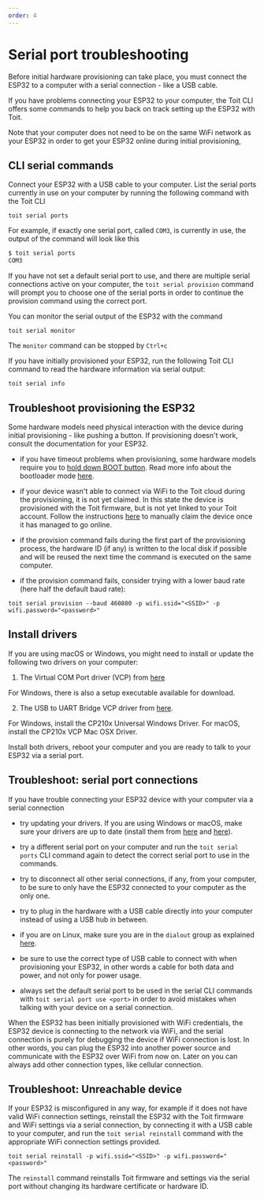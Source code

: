 ```yaml
---
order: 4
---
```


# Serial port troubleshooting

Before initial hardware provisioning can take place, you must connect the ESP32 to a computer with a serial connection - like a USB cable.

If you have problems connecting your ESP32 to your computer, the Toit CLI offers some commands to help you back on track setting up the ESP32 with Toit.

Note that your computer does not need to be on the same WiFi network as your ESP32 in order to get your ESP32 online during initial provisioning,

## CLI serial commands

Connect your ESP32 with a USB cable to your computer. List the serial ports currently in use on your computer by running the following command with the Toit CLI

```shell
toit serial ports
```

For example, if exactly one serial port, called `COM3`, is currently in use, the output of the command will look like this

```txt
$ toit serial ports
COM3
```

<Note title="Pro-tip for provisioning">

If you have not set a default serial port to use, and there are multiple serial connections active on your computer, the `toit serial provision` command will prompt you to choose one of 
the serial ports in order to continue the provision command using the correct port.

</Note>

You can monitor the serial output of the ESP32 with the command

```shell
toit serial monitor
```

The `monitor` command can be stopped by `Ctrl+c`

If you have initially provisioned your ESP32, run the following Toit CLI command to read the hardware information via serial output:

```shell
toit serial info
```

## Troubleshoot provisioning the ESP32

Some hardware models need physical interaction with the device during initial provisioning - like pushing a button. 
If provisioning doesn't work, consult the documentation for your ESP32.

- if you have timeout problems when provisioning, some hardware models require you to [hold down BOOT button](https://randomnerdtutorials.com/solved-failed-to-connect-to-esp32-timed-out-waiting-for-packet-header/). 
Read more info about the bootloader mode [here](https://github.com/espressif/esptool/wiki/ESP32-Boot-Mode-Selection).

- if your device wasn't able to connect via WiFi to the Toit cloud during the provisioning, it is not yet claimed. In this state the device is provisioned with the Toit firmware, 
but is not yet linked to your Toit account. Follow the instructions [here](../claim) to manually claim the device once it has managed to go
online.

 - if the provision command fails during the first part of the provisioning process, the hardware ID (if any) is written to the local disk if possible and will be reused the next time the command is executed on the same computer.

 - if the provision command fails, consider trying with a lower baud rate (here half the default baud rate):

```shell
toit serial provision --baud 460800 -p wifi.ssid="<SSID>" -p wifi.password="<password>"
```

## Install drivers

If you are using macOS or Windows, you might need to install or update the following two drivers on your computer:

1. The Virtual COM Port driver (VCP) from
[here](https://ftdichip.com/drivers/vcp-drivers/) 

For Windows, there is also a setup executable available for download.

2. The USB to UART Bridge VCP driver from
[here](https://www.silabs.com/developers/usb-to-uart-bridge-vcp-drivers). 

For Windows, install the CP210x Universal Windows Driver.
For macOS, install the CP210x VCP Mac OSX Driver.

Install both drivers, reboot your computer and you are ready to talk to your ESP32 via a serial port.


## Troubleshoot: serial port connections

If you have trouble connecting your ESP32 device with your computer via a serial connection

- try updating your drivers. If you are using Windows or macOS, make sure your drivers are up to date (install them from 
[here](https://ftdichip.com/drivers/vcp-drivers/) and [here](https://www.silabs.com/developers/usb-to-uart-bridge-vcp-drivers)). 

- try a different serial port on your computer and run the `toit serial ports` CLI command again to detect the correct serial port to use in the commands.

- try to disconnect all other serial connections, if any, from your computer, to be sure to only have the ESP32 connected to your computer as the only one.

- try to plug in the hardware with a USB cable directly into your computer instead of using a USB hub in between.

- if you are on Linux, make sure you are in the `dialout` group as explained [here](https://docs.espressif.com/projects/esp-idf/en/latest/esp32/get-started/establish-serial-connection.html#adding-user-to-dialout-on-linux).

- be sure to use the correct type of USB cable to connect with when provisioning your ESP32, in other words a cable for both data and power, and not only for power usage.

- always set the default serial port to be used in the serial CLI commands with `toit serial port use <port>` in order to avoid mistakes when talking with your device on a serial connection.

<Note title="Device connections">

When the ESP32 has been initially provisioned with WiFi credentials, the ESP32 device is connecting to the network via WiFi, and the serial connection is purely for debugging the device if WiFi connection is lost. 
In other words, you can plug the ESP32 into another power source and communicate with the ESP32 over WiFi from now on.
Later on you can always add other connection types, like cellular connection.

</Note>

## Troubleshoot: Unreachable device

If your ESP32 is misconfigured in any way, for example if it does not have valid WiFi connection settings, reinstall the ESP32 with the Toit firmware
and WiFi settings via a serial connection, by connecting it with a USB cable to your computer, and run the `toit serial reinstall` command 
with the appropriate WiFi connection settings provided.

```shell
toit serial reinstall -p wifi.ssid="<SSID>" -p wifi.password="<password>"
```

The `reinstall` command reinstalls Toit firmware and settings via the serial port without changing its hardware certificate or hardware ID.
